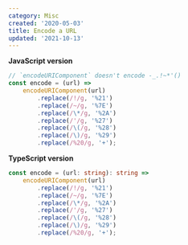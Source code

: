 ```yaml
---
category: Misc
created: '2020-05-03'
title: Encode a URL
updated: '2021-10-13'
---
```


**JavaScript version**

```js encode.js
// `encodeURIComponent` doesn't encode -_.!~*'()
const encode = (url) =>
    encodeURIComponent(url)
        .replace(/!/g, '%21')
        .replace(/~/g, '%7E')
        .replace(/\*/g, '%2A')
        .replace(/'/g, '%27')
        .replace(/\(/g, '%28')
        .replace(/\)/g, '%29')
        .replace(/%20/g, '+');
```

**TypeScript version**

```ts encode.ts
const encode = (url: string): string =>
    encodeURIComponent(url)
        .replace(/!/g, '%21')
        .replace(/~/g, '%7E')
        .replace(/\*/g, '%2A')
        .replace(/'/g, '%27')
        .replace(/\(/g, '%28')
        .replace(/\)/g, '%29')
        .replace(/%20/g, '+');
```
